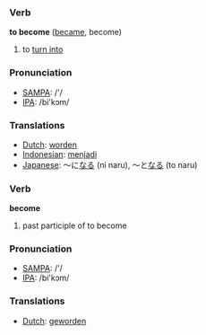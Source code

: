 === Verb ===

'''to become''' ([[became]], become)

# to [[turn into]]

=== Pronunciation ===
*[[w:SAMPA|SAMPA]]: /'/
*[[w:IPA|IPA]]: /bi'kɔm/

=== Translations ===
*[[Dutch]]: [[worden]]
*[[Indonesian]]: [[jadi|menjadi]]
*[[Japanese]]: ～に[[なる]] (ni naru), ～と[[なる]] (to naru)

=== Verb ===

'''become''' 

#past participle of to become

=== Pronunciation ===
*[[w:SAMPA|SAMPA]]: /'/
*[[w:IPA|IPA]]: /bi'kɔm/

=== Translations ===
*[[Dutch]]: [[geworden]]